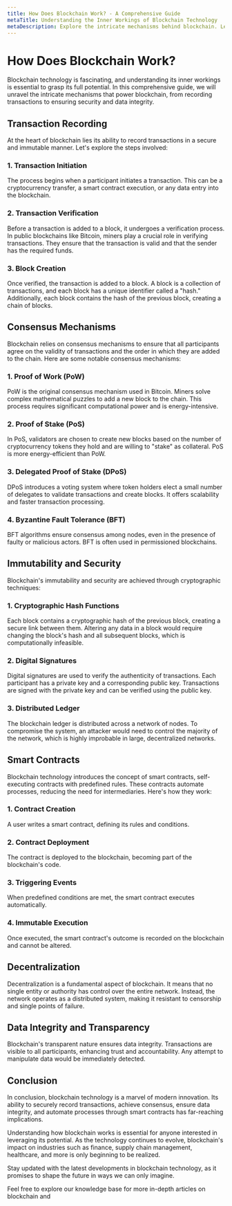 ```yaml
---
title: How Does Blockchain Work? - A Comprehensive Guide
metaTitle: Understanding the Inner Workings of Blockchain Technology
metaDescription: Explore the intricate mechanisms behind blockchain. Learn how blockchain records transactions, ensures security, and maintains data integrity.
---
```


# How Does Blockchain Work?

Blockchain technology is fascinating, and understanding its inner workings is essential to grasp its full potential. In this comprehensive guide, we will unravel the intricate mechanisms that power blockchain, from recording transactions to ensuring security and data integrity.

## Transaction Recording

At the heart of blockchain lies its ability to record transactions in a secure and immutable manner. Let's explore the steps involved:

### 1. Transaction Initiation

The process begins when a participant initiates a transaction. This can be a cryptocurrency transfer, a smart contract execution, or any data entry into the blockchain.

### 2. Transaction Verification

Before a transaction is added to a block, it undergoes a verification process. In public blockchains like Bitcoin, miners play a crucial role in verifying transactions. They ensure that the transaction is valid and that the sender has the required funds.

### 3. Block Creation

Once verified, the transaction is added to a block. A block is a collection of transactions, and each block has a unique identifier called a "hash." Additionally, each block contains the hash of the previous block, creating a chain of blocks.

## Consensus Mechanisms

Blockchain relies on consensus mechanisms to ensure that all participants agree on the validity of transactions and the order in which they are added to the chain. Here are some notable consensus mechanisms:

### 1. Proof of Work (PoW)

PoW is the original consensus mechanism used in Bitcoin. Miners solve complex mathematical puzzles to add a new block to the chain. This process requires significant computational power and is energy-intensive.

### 2. Proof of Stake (PoS)

In PoS, validators are chosen to create new blocks based on the number of cryptocurrency tokens they hold and are willing to "stake" as collateral. PoS is more energy-efficient than PoW.

### 3. Delegated Proof of Stake (DPoS)

DPoS introduces a voting system where token holders elect a small number of delegates to validate transactions and create blocks. It offers scalability and faster transaction processing.

### 4. Byzantine Fault Tolerance (BFT)

BFT algorithms ensure consensus among nodes, even in the presence of faulty or malicious actors. BFT is often used in permissioned blockchains.

## Immutability and Security

Blockchain's immutability and security are achieved through cryptographic techniques:

### 1. Cryptographic Hash Functions

Each block contains a cryptographic hash of the previous block, creating a secure link between them. Altering any data in a block would require changing the block's hash and all subsequent blocks, which is computationally infeasible.

### 2. Digital Signatures

Digital signatures are used to verify the authenticity of transactions. Each participant has a private key and a corresponding public key. Transactions are signed with the private key and can be verified using the public key.

### 3. Distributed Ledger

The blockchain ledger is distributed across a network of nodes. To compromise the system, an attacker would need to control the majority of the network, which is highly improbable in large, decentralized networks.

## Smart Contracts

Blockchain technology introduces the concept of smart contracts, self-executing contracts with predefined rules. These contracts automate processes, reducing the need for intermediaries. Here's how they work:

### 1. Contract Creation

A user writes a smart contract, defining its rules and conditions.

### 2. Contract Deployment

The contract is deployed to the blockchain, becoming part of the blockchain's code.

### 3. Triggering Events

When predefined conditions are met, the smart contract executes automatically.

### 4. Immutable Execution

Once executed, the smart contract's outcome is recorded on the blockchain and cannot be altered.

## Decentralization

Decentralization is a fundamental aspect of blockchain. It means that no single entity or authority has control over the entire network. Instead, the network operates as a distributed system, making it resistant to censorship and single points of failure.

## Data Integrity and Transparency

Blockchain's transparent nature ensures data integrity. Transactions are visible to all participants, enhancing trust and accountability. Any attempt to manipulate data would be immediately detected.

## Conclusion

In conclusion, blockchain technology is a marvel of modern innovation. Its ability to securely record transactions, achieve consensus, ensure data integrity, and automate processes through smart contracts has far-reaching implications.

Understanding how blockchain works is essential for anyone interested in leveraging its potential. As the technology continues to evolve, blockchain's impact on industries such as finance, supply chain management, healthcare, and more is only beginning to be realized.

Stay updated with the latest developments in blockchain technology, as it promises to shape the future in ways we can only imagine.

Feel free to explore our knowledge base for more in-depth articles on blockchain and

